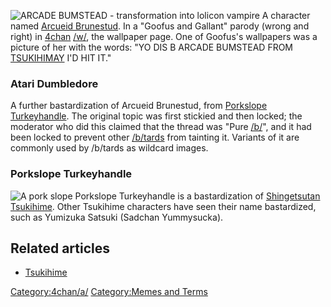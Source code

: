 [[File:ARCADE BUMSTEAD Loli.jpg|thumb|ARCADE BUMSTEAD - transformation into lolicon vampire]]
A character named [[Arcueid Brunestud]]. In a "Goofus and Gallant" parody (wrong and right) in [[4chan]] [[/w/]], the wallpaper page. One of Goofus's wallpapers was a picture of her with the words: "YO DIS B ARCADE BUMSTEAD FROM [[TSUKIHIMAY]] I'D HIT IT."

=== Atari Dumbledore ===
A further bastardization of Arcueid Brunestud, from [[Porkslope Turkeyhandle]]. The original topic was first stickied and then locked; the moderator who did this claimed that the thread was "Pure [[/b/]]", and it had been locked to prevent other [[/b/tards]] from tainting it. Variants of it are commonly used by /b/tards as wildcard images.

=== Porkslope Turkeyhandle ===
[[Image:Porkslope.jpg|thumb|A pork slope]]
Porkslope Turkeyhandle is a bastardization of [[Shingetsutan Tsukihime]]. Other Tsukihime characters have seen their name bastardized, such as Yumizuka Satsuki (Sadchan Yummysucka).

== Related articles ==
* [[Tsukihime]]

[[Category:4chan/a/]][[Category:Memes and Terms]]
